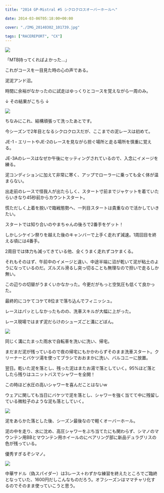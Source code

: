 ---
title: "2014 GP-Mistral #5 シクロクロスオーバーホールへ"

date: 2014-03-06T05:18:00+00:00

cover: "./IMG_20140302_101739.jpg"

tags: ["RACEREPORT", "CX"]
---

![ ](./IMG_20140302_101739.jpg)

「MTB持ってくればよかった…」

これがコースを一目見た時の心の声である。

泥泥アンド沼。

時間に余裕がなかったのに試走はゆっくりとコースを覚えながら一周のみ。

↓ その結果がこちら ↓

![ ](./IMG_20140302_081135.jpg)

ちなみにこれ、結構頑張って洗ったあとです。

今シーズンで2年目となるシクロクロスだが、ここまでの泥レースは初めて。

JE-1・エリートやJE-2のレースを見ながら担ぐ場所と走る場所を慎重に覚える。

JE-3Aのレースはなぜか午後にセッティングされているので、入念にイメージを練る。

泥コンディションに加えて非常に寒く、アップでローラーに乗っても全く体が温まらない。

出走前のレースで怪我人が出たらしく、スタート寸前までジャケットを着ていたらいきなり45秒前からカウントスタート。

慌ただしく上着を脱いで臨戦態勢へ、一列目スタートは貴重なので活かしていきたい。

スタートでは知り合いのやまちゃんの後ろで2番手をゲット！

しかしシケイン祭りを越えた後のキャンバーで上手く走れず減速。1周回目を終える頃には4番手。

2周目では体力も減ってきている他、全くうまく走れずコケまくる。

それもそのはず、午前中のイメージと違い、中途半端に沼が乾いて泥が粘土のようになっているのだ。ズルズル滑るし突っ切ることも無理なので担いで走るしか無い。

この辺りの切替がうまくいかなかった。今更だがもっと空気圧も低くて良かった。

最終的にコケてコケて8位まで落ち込んでフィニッシュ。

レースはパッとしなかったものの、洗車スキルが大幅に上がった。

レース現場ではまず泥だらけのシューズごと溝にどぼん。

![ ](./IMG_20140302_130640.jpg)

同じく溝にたまった雨水で自転車を洗いに洗い、帰宅。

まだまだ泥が残っているので夜の帰宅にもかかわらずそのまま洗車スタート。クリーナーとバケツ湯を使ってブラシでおおまかに洗い、バルコニーに放置。

翌日。乾いた泥を落とし、残った泥はまたお湯で落としていく。95%ほど落としたら残りはユニットバスでシャワーを全開！

この時ほど水圧の高いシャワーを喜んだことはないw

ウェアに関しても当日にバケツで泥を落とし、シャワーを強く当てて中に残留している微粒子のような泥も落としていく。

![ ](./IMG_20140304_215726.jpg)

泥をあらかた落とした後、シーズン最後なので軽くオーバーホール。

泥の中を走り、水に沈め、高圧シャワーをぶち当てたにも関わらず、シマノのマウンテン用BBとマウンテン用ホイールのにベアリング部に新品デュラグリスの色が残っている。

優秀すぎるぞシマノ。

![ ](./IMG_20140304_213133.jpg)

中華サドル（偽スパイダー）は3レース＋わずかな練習を終えたところでご臨終となっていた、1600円だしこんなものだろう。オフシーズンはママチャリ化するのでそのまま使っていこうと思う。
